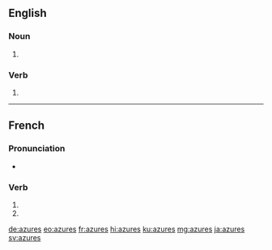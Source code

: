 {{also|azurés}}
==English==

===Noun===
{{head|en|noun plural form}}

# {{plural of|azure|lang=en}}

===Verb===
{{head|en|verb form}}

# {{en-third-person singular of|azure}}

----

==French==

===Pronunciation===
* {{homophones|azure|azurent|lang=fr}}

===Verb===
{{fr-verb-form}}

# {{conjugation of|azurer||2|s|pres|ind|lang=fr}}
# {{conjugation of|azurer||2|s|pres|sub|lang=fr}}

{{rfc-auto}}

[[de:azures]]
[[eo:azures]]
[[fr:azures]]
[[hi:azures]]
[[ku:azures]]
[[mg:azures]]
[[ja:azures]]
[[sv:azures]]